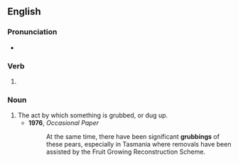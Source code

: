 ==English==

===Pronunciation===
* {{IPA|/ˈɡɹʌbɪŋ/|lang=en}}

===Verb===
{{head|en|verb form}}

# {{present participle of|grub|lang=en|nocat=1}}

===Noun===
{{en-noun}}

# The act by which something is grubbed, or dug up.
#* '''1976''', ''Occasional Paper''
#*: At the same time, there have been significant '''grubbings''' of these pears, especially in Tasmania where removals have been assisted by the Fruit Growing Reconstruction Scheme.